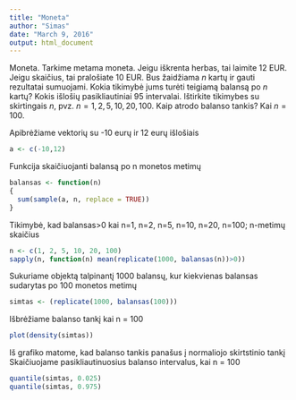 ```yaml
---
title: "Moneta"
author: "Simas"
date: "March 9, 2016"
output: html_document
---
```

Moneta. Tarkime metama moneta. Jeigu iškrenta herbas, tai laimite $12$ EUR. Jeigu skaičius, tai pralošiate $10$ EUR. 
Bus žaidžiama $n$ kartų ir gauti rezultatai sumuojami. 
Kokia tikimybė jums turėti teigiamą balansą po $n$ kartų? Kokis išlošių pasikliautiniai $95%$ intervalai.
Ištirkite tikimybes su skirtingais $n$, pvz. $n={1,2,5,10,20,100}$. Kaip atrodo balanso tankis? Kai $n=100$.

Apibrėžiame vektorių su -10 eurų ir 12 eurų išlošiais
```r
a <- c(-10,12)
```
Funkcija skaičiuojanti balansą po n monetos metimų
```r
balansas <- function(n)
{
  sum(sample(a, n, replace = TRUE))
}
```
Tikimybė, kad balansas>0 kai n=1, n=2, n=5, n=10, n=20, n=100; n-metimų skaičius
```r
n <- c(1, 2, 5, 10, 20, 100)
sapply(n, function(n) mean(replicate(1000, balansas(n))>0))
```
Sukuriame objektą talpinantį 1000 balansų, kur kiekvienas balansas sudarytas po 100 monetos metimų
```r
simtas <- (replicate(1000, balansas(100)))
```
Išbrėžiame balanso tankį kai n = 100
```r
plot(density(simtas))
```
Iš grafiko matome, kad balanso tankis panašus į normaliojo skirtstinio tankį
Skaičiuojame pasikliautinuosius balanso intervalus, kai n = 100
```r
quantile(simtas, 0.025)
quantile(simtas, 0.975)
```
